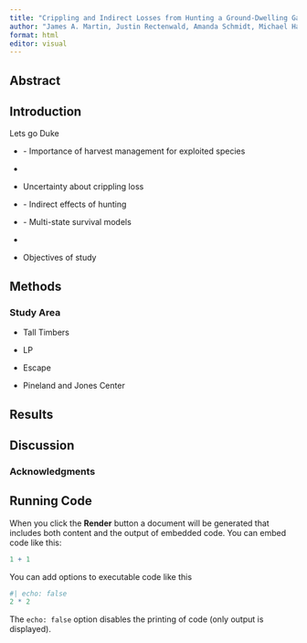```yaml
---
title: "Crippling and Indirect Losses from Hunting a Ground-Dwelling Game Bird"
author: "James A. Martin, Justin Rectenwald, Amanda Schmidt, Michael Hazelbaker, Holly Lott, Alex Jackson, Geoff Beane, and D. Clay Sisson"
format: html
editor: visual
---
```


## Abstract

## Introduction

Lets go Duke

-   \- Importance of harvest management for exploited species

-   

-   Uncertainty about crippling loss

-   \- Indirect effects of hunting

-   \- Multi-state survival models

-   

-   Objectives of study

## Methods

### Study Area

-   Tall Timbers <!--# Hazelbaker -->

-   LP <!--# Holly -->

-   Escape <!--# Amanda -->

-   Pineland and Jones Center <!--# Justin -->

## Results

## Discussion

### Acknowledgments

## Running Code

When you click the **Render** button a document will be generated that includes both content and the output of embedded code. You can embed code like this:

```r
1 + 1
```

You can add options to executable code like this

```r
#| echo: false
2 * 2
```

The `echo: false` option disables the printing of code (only output is displayed).

